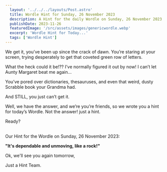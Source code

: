 ```yaml
---
  layout: '../../../layouts/Post.astro'
  title: Wordle Hint for Sunday, 26 November 2023
  description: A Hint for the daily Wordle on Sunday, 26 November 2023
  publishDate: 2023-11-26
  featuredImage: '/src/assets/images/genericwordle.webp'
  excerpt: 'Wordle Hint for Today...'
  tags: ['Wordle Hint']
---
```


  We get it, you’ve been up since the crack of dawn. You’re staring at your screen, trying desperately to get that coveted green row of letters. 

  What the heck could it be!??
  I’ve normally figured it out by now!
  I can’t let Aunty Margaret beat me again… 

  You’ve pored over dictionaries, thesauruses, and even that weird, dusty Scrabble book your Grandma had.

  And STILL, you just can’t get it. 

  Well, we have the answer, and we’re you’re friends, so we wrote you a hint for today’s Wordle.
  Not the answer! just a hint. 

  Ready?<br /><br />

  Our Hint for the Wordle on Sunday, 26 November 2023:

  **"It's dependable and unmoving, like a rock!"**

  Ok, we'll see you again tomorrow, 

  Just a Hint Team.
  